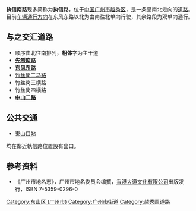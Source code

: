 {{Infobox Guangzhou Road
|中文道路名称= 执 信 南 路
|道路名称拼音= Zhi Xin Nan Lu
|道路方向=南北
|图片=
|图片说明=
|道路属性=城市支路
|道路总长度= 0.9
|道路宽度= 6.5
|车速限制=
|行车线数量= [[东风路_(广州)|东风东路]]以北单向4[[车道|车道]]，<br />其余路段双向2车道
|所在地区=[[广州市|广州市]][[越秀区|越秀区]]
|起点=北起[[先烈路_(广州)|先烈南路]]
|终点=南至[[中山路_(广州)|中山二路]]
|道路命名日期= 
|命名缘由= [[广州市执信中学|执信女子中学]]
|道路旧名= 
|道路动工日期= 
|通车日期=
|路段主要建筑= [[广州市执信中学|广州市执信中学]]、<br />[[中山大学附属肿瘤医院|中山大学附属肿瘤医院]]、<br />[[中山大学广州校区北校园|中山大学广州校区北校园]]、<br />[[中山大学附属第一医院|中山大学附属第一医院]]
}}
'''执信南路'''现多简称为'''执信路'''，位于[[中华人民共和国|中国]][[广州市|广州市]][[越秀区|越秀区]]，是一条呈南北走向的[[道路|道路]]。目前[[车辆|车辆]][[道路通行方向|通行方向]]在东风东路以北为由南往北单向行驶，其余路段为双单向通行。

==与之交汇道路==
*顺序由北往南排列，'''粗体字'''为主干道
*'''[[先烈路_(广州)|先烈南路]]'''
*'''[[东风路_(广州)|东风东路]]'''
*[[竹丝岗二马路|竹丝岗二马路]]
*竹丝岗三横路
*竹丝岗四横路
*'''[[中山路_(广州)|中山二路]]'''
==公共交通==
*{{廣州地鐵路線鏈接|1|SL}}{{廣州地鐵路線鏈接|6|S}}[[東山口站|東山口站]]
均在鄰近執信路位置設有出口。

==参考资料==
*《广州市地名志》，广州市地名委员会编撰，[[香港大道文化有限公司|香港大道文化有限公司]]出版发行，ISBN 7-5359-0296-0

[[Category:东山区_(广州市)|Category:东山区 (广州市)]]
[[Category:广州市街道|Category:广州市街道]]
[[Category:越秀區道路|Category:越秀區道路]]